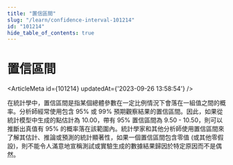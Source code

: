 ```yaml
---
title: "置信區間"
slug: "/learn/confidence-interval-101214"
id: "101214"
hide_table_of_contents: true
---
```



# 置信區間

<ArticleMeta id={101214} updatedAt={'2023-09-26 13:58:54'} />
<div className='border-solid border-b border-t-0 my-4 border-[var(--ifm-color-gray-300)]' />

在統計學中，置信區間是指某個總體參數在一定比例情況下會落在一組值之間的概率。分析師經常使用包含 95% 或 99% 預期觀察結果的置信區間。因此，如果從統計模型中生成的點估計為 10.00，帶有 95% 置信區間為 9.50 - 10.50，則可以推斷出真值有 95% 的概率落在該範圍內。統計學家和其他分析師使用置信區間來了解其估計、推論或預測的統計顯著性，如果一個置信區間包含零值 (或其他零假設)，則不能令人滿意地宣稱測試或實驗生成的數據結果歸因於特定原因而不是偶然。
